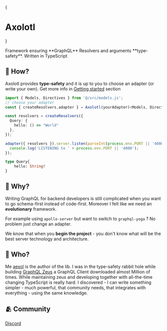 
{<h1 className="text-center font-extrabold md:text-5xl mt-8">Axolotl</h1>}

<p className="w-full text-center p-8">Framework ensuring **GraphQL** Resolvers and arguments **type-safety**. Written in TypeScript</p>

## 🫠 How?

Axolotl provides **type-safety** and it is up to you to choose an adapter (or write your own).
Get more info in [Getting started](/getting-started) section
```ts filename="index.ts"
import { Models, Directives } from '@/src/models.js';
// choose your adapter
const { createResolvers,adapter } = Axolotl(yourAdapter)<Models, Directives>();

const resolvers = createResolvers({
  Query: {
    hello: () => "World"
  },
});

adapter({ resolvers }).server.listen(parseInt(process.env.PORT || '4000'), () => {
  console.log('LISTENING to ' + process.env.PORT || '4000');
});
```

```graphql filename="schema.graphql"
type Query{
    hello: String!
}
```
## 🤔 Why? 

Writing GraphQL for backend developers is still complicated when you want to go schema-first instead of code-first. Moreover I felt like we need an **evolutionary** framework. 

For example using `apollo-server` but want to switch to `graphql-yoga` ? No
problem just change an adapter.

We know that when you **begin the project** - you don't know what will be the
best server technology and architecture.  

## 🧌 Who?

Me [aexol](https://github.com/aexol) is the author of the lib. I was in the type-safety rabbit hole while building [GraphQL Zeus](https://github.com/graphql-editor/graphql-zeus) a GraphQL Client downloaded almost Million of times. While maintaining zeus and developing together with all-the-time changing TypeScript is really hard. I discovered - I can write something simpler - much powerful, that community needs, that integrates with everything - using the same knowledge.

## 🫂 Community

[Discord](https://discord.gg/f8SfgGBHRz)